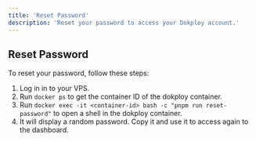 ```yaml
---
title: 'Reset Password'
description: 'Reset your password to access your Dokploy account.'
---
```



## Reset Password

To reset your password, follow these steps:

1. Log in in to your VPS.
2. Run `docker ps` to get the container ID of the dokploy container.
3. Run `docker exec -it <container-id> bash -c "pnpm run reset-password"` to open a shell in the dokploy container.
5. It will display a random password. Copy it and use it to access again to the dashboard.

